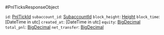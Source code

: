 #PnlTicksResponseObject

`id`: [PnlTickId]
`subaccount_id`: [SubaccountId]
`block_height`: [Height]
`block_time`: [DateTime in utc]
`created_at`: [DateTime in utc]
`equity`: [BigDecimal]
`total_pnl`: [BigDecimal]
`net_transfer`: [BigDecimal]

[PnlTickId]: /types/pnl_tick_id
[SubaccountId]: /types/subaccount_id
[Height]: /types/height
[BigDecimal]: /types/big_decimal
